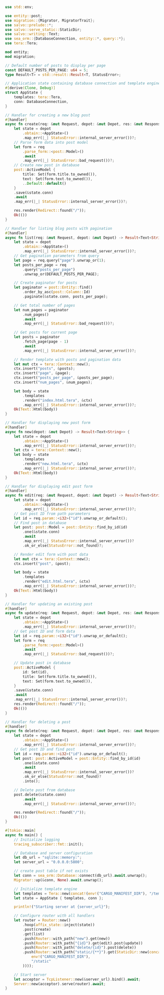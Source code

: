 
```rust  title="db-sea-orm/src/main.rs"
use std::env;

use entity::post;
use migration::{Migrator, MigratorTrait};
use salvo::prelude::*;
use salvo::serve_static::StaticDir;
use salvo::writing::Text;
use sea_orm::{DatabaseConnection, entity::*, query::*};
use tera::Tera;

mod entity;
mod migration;

// Default number of posts to display per page
const DEFAULT_POSTS_PER_PAGE: u64 = 5;
type Result<T> = std::result::Result<T, StatusError>;

// Application state containing database connection and template engine
#[derive(Clone, Debug)]
struct AppState {
    templates: tera::Tera,
    conn: DatabaseConnection,
}

// Handler for creating a new blog post
#[handler]
async fn create(req: &mut Request, depot: &mut Depot, res: &mut Response) -> Result<()> {
    let state = depot
        .obtain::<AppState>()
        .map_err(|_| StatusError::internal_server_error())?;
    // Parse form data into post model
    let form = req
        .parse_form::<post::Model>()
        .await
        .map_err(|_| StatusError::bad_request())?;
    // Create new post in database
    post::ActiveModel {
        title: Set(form.title.to_owned()),
        text: Set(form.text.to_owned()),
        ..Default::default()
    }
    .save(&state.conn)
    .await
    .map_err(|_| StatusError::internal_server_error())?;

    res.render(Redirect::found("/"));
    Ok(())
}

// Handler for listing blog posts with pagination
#[handler]
async fn list(req: &mut Request, depot: &mut Depot) -> Result<Text<String>> {
    let state = depot
        .obtain::<AppState>()
        .map_err(|_| StatusError::internal_server_error())?;
    // Get pagination parameters from query
    let page = req.query("page").unwrap_or(1);
    let posts_per_page = req
        .query("posts_per_page")
        .unwrap_or(DEFAULT_POSTS_PER_PAGE);

    // Create paginator for posts
    let paginator = post::Entity::find()
        .order_by_asc(post::Column::Id)
        .paginate(&state.conn, posts_per_page);

    // Get total number of pages
    let num_pages = paginator
        .num_pages()
        .await
        .map_err(|_| StatusError::bad_request())?;

    // Get posts for current page
    let posts = paginator
        .fetch_page(page - 1)
        .await
        .map_err(|_| StatusError::internal_server_error())?;

    // Render template with posts and pagination data
    let mut ctx = tera::Context::new();
    ctx.insert("posts", &posts);
    ctx.insert("page", &page);
    ctx.insert("posts_per_page", &posts_per_page);
    ctx.insert("num_pages", &num_pages);

    let body = state
        .templates
        .render("index.html.tera", &ctx)
        .map_err(|_| StatusError::internal_server_error())?;
    Ok(Text::Html(body))
}

// Handler for displaying new post form
#[handler]
async fn new(depot: &mut Depot) -> Result<Text<String>> {
    let state = depot
        .obtain::<AppState>()
        .map_err(|_| StatusError::internal_server_error())?;
    let ctx = tera::Context::new();
    let body = state
        .templates
        .render("new.html.tera", &ctx)
        .map_err(|_| StatusError::internal_server_error())?;
    Ok(Text::Html(body))
}

// Handler for displaying edit post form
#[handler]
async fn edit(req: &mut Request, depot: &mut Depot) -> Result<Text<String>> {
    let state = depot
        .obtain::<AppState>()
        .map_err(|_| StatusError::internal_server_error())?;
    // Get post ID from path parameters
    let id = req.param::<i32>("id").unwrap_or_default();
    // Find post in database
    let post: post::Model = post::Entity::find_by_id(id)
        .one(&state.conn)
        .await
        .map_err(|_| StatusError::internal_server_error())?
        .ok_or_else(StatusError::not_found)?;

    // Render edit form with post data
    let mut ctx = tera::Context::new();
    ctx.insert("post", &post);

    let body = state
        .templates
        .render("edit.html.tera", &ctx)
        .map_err(|_| StatusError::internal_server_error())?;
    Ok(Text::Html(body))
}

// Handler for updating an existing post
#[handler]
async fn update(req: &mut Request, depot: &mut Depot, res: &mut Response) -> Result<()> {
    let state = depot
        .obtain::<AppState>()
        .map_err(|_| StatusError::internal_server_error())?;
    // Get post ID and form data
    let id = req.param::<i32>("id").unwrap_or_default();
    let form = req
        .parse_form::<post::Model>()
        .await
        .map_err(|_| StatusError::bad_request())?;

    // Update post in database
    post::ActiveModel {
        id: Set(id),
        title: Set(form.title.to_owned()),
        text: Set(form.text.to_owned()),
    }
    .save(&state.conn)
    .await
    .map_err(|_| StatusError::internal_server_error())?;
    res.render(Redirect::found("/"));
    Ok(())
}

// Handler for deleting a post
#[handler]
async fn delete(req: &mut Request, depot: &mut Depot, res: &mut Response) -> Result<()> {
    let state = depot
        .obtain::<AppState>()
        .map_err(|_| StatusError::internal_server_error())?;
    // Get post ID and find post
    let id = req.param::<i32>("id").unwrap_or_default();
    let post: post::ActiveModel = post::Entity::find_by_id(id)
        .one(&state.conn)
        .await
        .map_err(|_| StatusError::internal_server_error())?
        .ok_or_else(StatusError::not_found)?
        .into();

    // Delete post from database
    post.delete(&state.conn)
        .await
        .map_err(|_| StatusError::internal_server_error())?;

    res.render(Redirect::found("/"));
    Ok(())
}

#[tokio::main]
async fn main() {
    // Initialize logging
    tracing_subscriber::fmt::init();

    // Database and server configuration
    let db_url = "sqlite::memory:";
    let server_url = "0.0.0.0:5800";

    // create post table if not exists
    let conn = sea_orm::Database::connect(db_url).await.unwrap();
    Migrator::up(&conn, None).await.unwrap();

    // Initialize template engine
    let templates = Tera::new(concat!(env!("CARGO_MANIFEST_DIR"), "/templates/**/*")).unwrap();
    let state = AppState { templates, conn };

    println!("Starting server at {server_url}");

    // Configure router with all handlers
    let router = Router::new()
        .hoop(affix_state::inject(state))
        .post(create)
        .get(list)
        .push(Router::with_path("new").get(new))
        .push(Router::with_path("{id}").get(edit).post(update))
        .push(Router::with_path("delete/{id}").post(delete))
        .push(Router::with_path("static/{**}").get(StaticDir::new(concat!(
            env!("CARGO_MANIFEST_DIR"),
            "/static"
        ))));

    // Start server
    let acceptor = TcpListener::new(&server_url).bind().await;
    Server::new(acceptor).serve(router).await;
}

```